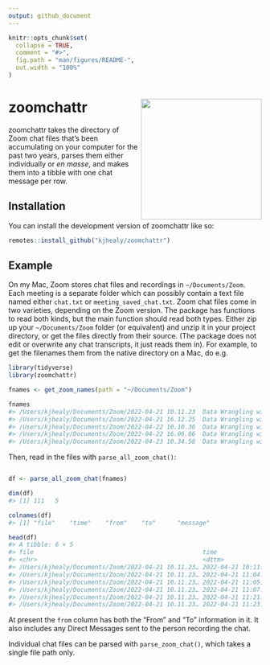 ```yaml
---
output: github_document
---
```


<!-- README.md is generated from README.Rmd. Please edit that file -->

```r
knitr::opts_chunk$set(
  collapse = TRUE,
  comment = "#>",
  fig.path = "man/figures/README-",
  out.width = "100%"
)
```

# zoomchattr <img src="man/figures/zoomchattr.png" align="right" width="240">


<!-- badges: start -->
<!-- badges: end -->

zoomchattr takes the directory of Zoom chat files that's been accumulating on your computer for the past two years, parses them either individually or _en masse_, and makes them into a tibble with one chat message per row.

## Installation

You can install the development version of zoomchattr like so:

``` r
remotes::install_github("kjhealy/zoomchattr")
```

## Example

On my Mac, Zoom stores chat files and recordings in `~/Documents/Zoom`. Each meeting is a separate folder which can possibly contain a text file named either `chat.txt` or `meeting_saved_chat.txt`. Zoom chat files come in two varieties, depending on the Zoom version. The package has functions to read both kinds, but the main function should read both types. Either zip up your `~/Documents/Zoom` folder (or equivalent) and unzip it in your project directory, or get the files directly from their source. (The package does not edit or overwrite any chat transcripts, it just reads them in). For example, to get the filenames them from the native directory on a Mac, do e.g.



``` r
library(tidyverse)
library(zoomchattr)

fnames <- get_zoom_names(path = "~/Documents/Zoom")

fnames
#> /Users/kjhealy/Documents/Zoom/2022-04-21 10.11.23  Data Wrangling with R (April 2022)/meeting_saved_chat.txt
#> /Users/kjhealy/Documents/Zoom/2022-04-21 16.12.25  Data Wrangling with R (April 2022)/meeting_saved_chat.txt
#> /Users/kjhealy/Documents/Zoom/2022-04-22 10.10.36  Data Wrangling with R (April 2022)/meeting_saved_chat.txt
#> /Users/kjhealy/Documents/Zoom/2022-04-22 16.06.06  Data Wrangling with R (April 2022)/meeting_saved_chat.txt
#> /Users/kjhealy/Documents/Zoom/2022-04-23 10.34.58  Data Wrangling with R (April 2022)/meeting_saved_chat.txt
```

Then, read in the files with `parse_all_zoom_chat()`:

``` r

df <- parse_all_zoom_chat(fnames)

dim(df)
#> [1] 111   5

colnames(df)
#> [1] "file"    "time"    "from"    "to"      "message"

head(df)
#> A tibble: 6 × 5
#> file                                               time                from          to          message                                       
#> <chr>                                              <dttm>              <chr>         <chr>       <chr>                                         
#> /Users/kjhealy/Documents/Zoom/2022-04-21 10.11.23… 2022-04-21 10:11:23 Kaity       Kieran Hea… "Hi Kieran, I’ll be logging out now. Please t…
#> /Users/kjhealy/Documents/Zoom/2022-04-21 10.11.23… 2022-04-21 11:04:58 lausmither… Kieran Hea… "How do you get to R studio preferences with …
#> /Users/kjhealy/Documents/Zoom/2022-04-21 10.11.23… 2022-04-21 11:05:28 Kieran Healy laursmither… "It should be under \"Tools > Global Options”"
#> /Users/kjhealy/Documents/Zoom/2022-04-21 10.11.23… 2022-04-21 11:07:56 lauraabcder… Kieran Hea… "Ok thx"                                      
#> /Users/kjhealy/Documents/Zoom/2022-04-21 10.11.23… 2022-04-21 11:21:12 Laura Grpea… Everyone    "Is there a keyboard shortcut for the pipe op…
#> /Users/kjhealy/Documents/Zoom/2022-04-21 10.11.23… 2022-04-21 11:23:06 Taylor Fnam… Everyone    "Ctrl + Shift + M (Windows)"                  

```

At present the `from` column has both the "From" and "To" information in it. It also includes any Direct Messages sent to the person recording the chat. 

Individual chat files can be parsed with `parse_zoom_chat()`, which takes a single file path only.
